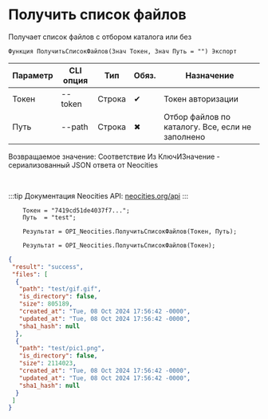 ﻿---
sidebar_position: 4
---


# Получить список файлов
 Получает список файлов с отбором каталога или без



`Функция ПолучитьСписокФайлов(Знач Токен, Знач Путь = "") Экспорт`

  | Параметр | CLI опция | Тип | Обяз. | Назначение |
  |-|-|-|-|-|
  | Токен | --token | Строка | &#x2714; | Токен авторизации |
  | Путь | --path | Строка | &#x2716; | Отбор файлов по каталогу. Все, если не заполнено |

  
  Возвращаемое значение:   Соответствие Из КлючИЗначение - сериализованный JSON ответа от Neocities

<br/>

:::tip
Документация Neocities API: [neocities.org/api](https://neocities.org/api)
:::
<br/>


```bsl title="Пример использования для 1С:Предприятие/OneScript"
    Токен = "7419cd51de4037f7...";
    Путь  = "test";

    Результат = OPI_Neocities.ПолучитьСписокФайлов(Токен, Путь);

    Результат = OPI_Neocities.ПолучитьСписокФайлов(Токен);
```
    



```json title="Результат"
{
 "result": "success",
 "files": [
  {
   "path": "test/gif.gif",
   "is_directory": false,
   "size": 805189,
   "created_at": "Tue, 08 Oct 2024 17:56:42 -0000",
   "updated_at": "Tue, 08 Oct 2024 17:56:42 -0000",
   "sha1_hash": null
  },
  {
   "path": "test/pic1.png",
   "is_directory": false,
   "size": 2114023,
   "created_at": "Tue, 08 Oct 2024 17:56:42 -0000",
   "updated_at": "Tue, 08 Oct 2024 17:56:42 -0000",
   "sha1_hash": null
  }
 ]
}
```
